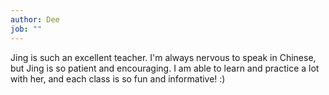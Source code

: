 ```yaml
---
author: Dee
job: ""
---
```


Jing is such an excellent teacher. I'm always nervous to speak in Chinese, but
Jing is so patient and encouraging. I am able to learn and practice a lot with
her, and each class is so fun and informative! :)

